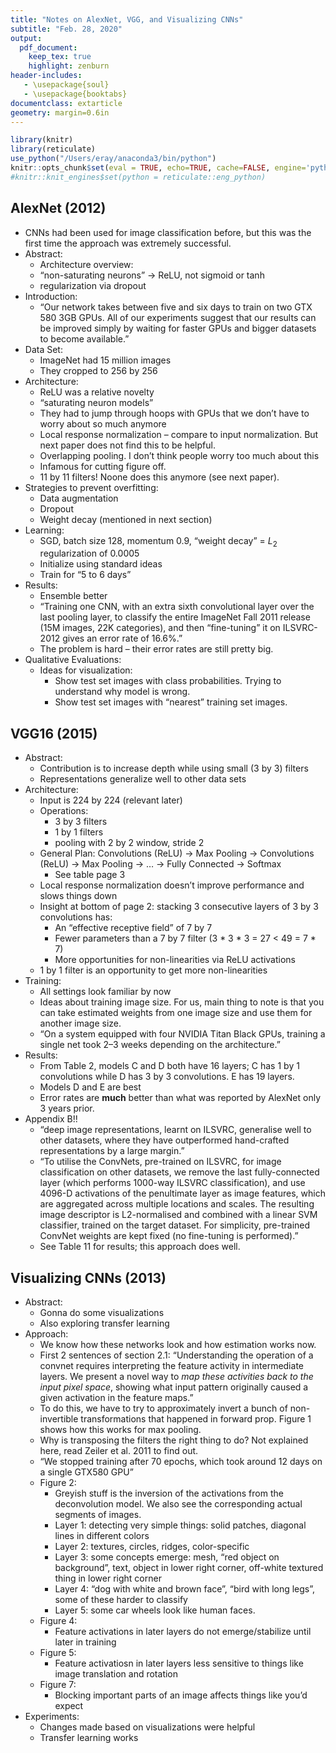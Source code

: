 ```yaml
---
title: "Notes on AlexNet, VGG, and Visualizing CNNs"
subtitle: "Feb. 28, 2020"
output:
  pdf_document:
    keep_tex: true
    highlight: zenburn
header-includes:
   - \usepackage{soul}
   - \usepackage{booktabs}
documentclass: extarticle
geometry: margin=0.6in
---
```


```r
library(knitr)
library(reticulate)
use_python("/Users/eray/anaconda3/bin/python")
knitr::opts_chunk$set(eval = TRUE, echo=TRUE, cache=FALSE, engine='python')
#knitr::knit_engines$set(python = reticulate::eng_python)
```

## AlexNet (2012)

 * CNNs had been used for image classification before, but this was the first time the approach was extremely successful.
 * Abstract:
    * Architecture overview:
    * "non-saturating neurons" -> ReLU, not sigmoid or tanh
    * regularization via dropout
 * Introduction:
    * "Our network takes between five and six days to train on two GTX 580 3GB GPUs. All of our experiments suggest that our results can be improved simply by waiting for faster GPUs and bigger datasets to become available."
 * Data Set:
    * ImageNet had 15 million images
    * They cropped to 256 by 256
 * Architecture:
    * ReLU was a relative novelty
    * "saturating neuron models"
    * They had to jump through hoops with GPUs that we don't have to worry about so much anymore
    * Local response normalization -- compare to input normalization.  But next paper does not find this to be helpful.
    * Overlapping pooling.  I don't think people worry too much about this
    * Infamous for cutting figure off.
    * 11 by 11 filters!  Noone does this anymore (see next paper).
 * Strategies to prevent overfitting:
    * Data augmentation
    * Dropout
    * Weight decay (mentioned in next section)
 * Learning:
    * SGD, batch size 128, momentum 0.9, "weight decay" = $L_2$ regularization of 0.0005
    * Initialize using standard ideas
    * Train for "5 to 6 days"
 * Results:
    * Ensemble better
    * "Training one CNN, with an extra sixth convolutional layer over the last pooling layer, to classify the entire ImageNet Fall 2011 release (15M images, 22K categories), and then “fine-tuning” it on ILSVRC-2012 gives an error rate of 16.6%."
    * The problem is hard -- their error rates are still pretty big.
 * Qualitative Evaluations:
    * Ideas for visualization:
        * Show test set images with class probabilities.  Trying to understand why model is wrong.
        * Show test set images with "nearest" training set images.  

\newpage

## VGG16 (2015)

 * Abstract:
    * Contribution is to increase depth while using small (3 by 3) filters
    * Representations generalize well to other data sets
 * Architecture:
    * Input is 224 by 224 (relevant later)
    * Operations:
        * 3 by 3 filters
        * 1 by 1 filters
        * pooling with 2 by 2 window, stride 2
    * General Plan: Convolutions (ReLU) -> Max Pooling -> Convolutions (ReLU) -> Max Pooling -> ... -> Fully Connected -> Softmax
        * See table page 3
    * Local response normalization doesn't improve performance and slows things down
    * Insight at bottom of page 2: stacking 3 consecutive layers of 3 by 3 convolutions has:
        * An "effective receptive field" of 7 by 7
        * Fewer parameters than a 7 by 7 filter (3 * 3 * 3 = 27 < 49 = 7 * 7)
        * More opportunities for non-linearities via ReLU activations
    * 1 by 1 filter is an opportunity to get more non-linearities
 * Training:
    * All settings look familiar by now
    * Ideas about training image size.  For us, main thing to note is that you can take estimated weights from one image size and use them for another image size.
    * "On a system equipped with four NVIDIA Titan Black GPUs, training a single net took 2–3 weeks depending on the architecture."
 * Results:
    * From Table 2, models C and D both have 16 layers; C has 1 by 1 convolutions while D has 3 by 3 convolutions.  E has 19 layers.
    * Models D and E are best
    * Error rates are **much** better than what was reported by AlexNet only 3 years prior.
 * Appendix B!!
    * "deep image representations, learnt on ILSVRC, generalise well to other datasets, where they have outperformed hand-crafted representations by a large margin."
    * "To utilise the ConvNets, pre-trained on ILSVRC, for image classification on other datasets, we remove the last fully-connected layer (which performs 1000-way ILSVRC classification), and use 4096-D activations of the penultimate layer as image features, which are aggregated across multiple locations and scales. The resulting image descriptor is L2-normalised and combined with a linear SVM classifier, trained on the target dataset. For simplicity, pre-trained ConvNet weights are kept fixed (no fine-tuning is performed)."
    * See Table 11 for results; this approach does well.

\newpage

## Visualizing CNNs (2013)

 * Abstract:
    * Gonna do some visualizations
    * Also exploring transfer learning
 * Approach:
    * We know how these networks look and how estimation works now.
    * First 2 sentences of section 2.1: "Understanding the operation of a convnet requires interpreting the feature activity in intermediate layers.  We present a novel way to *map these activities back to the input pixel space*, showing what input pattern originally caused a given activation in the feature maps."
    * To do this, we have to try to approximately invert a bunch of non-invertible transformations that happened in forward prop.  Figure 1 shows how this works for max pooling.
    * Why is transposing the filters the right thing to do?  Not explained here, read Zeiler et al. 2011 to find out.
    * "We stopped training after 70 epochs, which took around 12 days on a single GTX580 GPU"
    * Figure 2:
        * Greyish stuff is the inversion of the activations from the deconvolution model.  We also see the corresponding actual segments of images.
        * Layer 1: detecting very simple things: solid patches, diagonal lines in different colors
        * Layer 2: textures, circles, ridges, color-specific
        * Layer 3: some concepts emerge: mesh, "red object on background", text, object in lower right corner, off-white textured thing in lower right corner
        * Layer 4: "dog with white and brown face", "bird with long legs", some of these harder to classify
        * Layer 5: some car wheels look like human faces.
    * Figure 4:
        * Feature activations in later layers do not emerge/stabilize until later in training
    * Figure 5:
        * Feature activatiosn in later layers less sensitive to things like image translation and rotation
    * Figure 7:
        * Blocking important parts of an image affects things like you'd expect
 * Experiments:
    * Changes made based on visualizations were helpful
    * Transfer learning works

